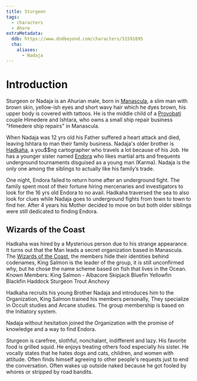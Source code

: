 ```yaml
---
title: Sturgeon
tags:
  - characters
  - Ahore
extraMetadata:
  ddb: https://www.dndbeyond.com/characters/51591895
  cha:
    aliases:
      - Nadaja
---
```



# Introduction

Sturgeon or Nadaja is an Ahurian male, born in [Manascula](../locations/manascula.mdx), a slim man with brown skin, yellow-ish eyes and short wavy hair which he dyes brown, his upper body is covered with tattoos. He is the middle child of a [Provobati](/religions/ahore#provobati) couple Himedere and Ishtara, who owns a small ship repair business "Himedere ship repairs" in Manascula. 

When Nadaja was 12 yrs old his Father suffered a heart attack and died, leaving Ishtara to man their family business. Nadaja's older brother is [Hadkaha](./hadkaha.mdx), a you$$ng cartographer who travels a lot because of his Job. He has a younger sister named [Endora](./endora.mdx) who likes martial arts and frequents underground tournaments disguised as a young man (Karma). Nadaja is the only one among the siblings to actually like his family’s trade. 

One night, Endora failed to return home after an underground fight. The family spent most of their fortune hiring mercenaries and investigators to look for the 16 yrs old Endora to no avail. Hadkaha traversed the sea to also look for clues while Nadaja goes to underground fights from town to town to find her. After 4 years his Mother decided to move on but both older siblings were still dedicated to finding Endora. 

## Wizards of the Coast

Hadkaha was hired by a Mysterious person due to his strange appearance. It turns out that the Man leads a secret organization based in Manascula. The [Wizards of the Coast](../organizations/wizards-of-the-coast.mdx), the members hide their identities behind codenames, King Salmon is the leader of the group, it is still unconfirmed why, but he chose the name scheme based on fish that lives in the Ocean. 
Known Members:
King Salmon -
Albacore
Skipjack
Bluefin
Yellowfin
Blackfin
Haddock
Sturgeon
Trout
Anchovy

Hadkaha recruits his young Brother Nadaja and introduces him to the Organization, King Salmon trained his members personally, They specialize in Occult studies and Arcane studies. The group membership is based on the Initiatory system. 

Nadaja without hesitation joined the Organization with the promise of knowledge and a way to find Endora. 

Sturgeon is carefree, slothful, nonchalant, indifferent and lazy. His favorite food is grilled squid. He enjoys treating others food especially his sister. He vocally states that he hates dogs and cats, children, and women with attitude. Often finds himself agreeing to other people's requests just to end the conversation. Often wakes up outside naked because he got fooled by whores or stripped by road bandits. 
